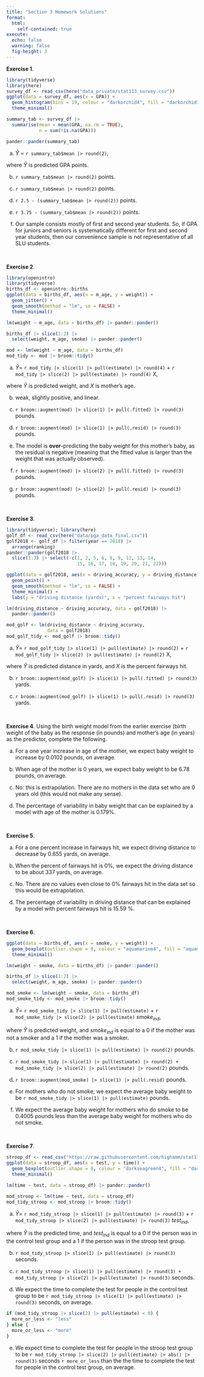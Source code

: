 ```yaml
---
title: "Section 3 Homework Solutions"
format: 
  html:
    self-contained: true
execute:
  echo: false
  warning: false
  fig-height: 3
---
```


__Exercise 1__. 

```r
library(tidyverse)
library(here)
survey_df <- read_csv(here("data_private/stat113_survey.csv"))
ggplot(data = survey_df, aes(x = GPA)) +
  geom_histogram(bins = 19, colour = "darkorchid4", fill = "darkorchid1") +
  theme_minimal()
```

```r
summary_tab <- survey_df |>
  summarise(mean = mean(GPA, na.rm = TRUE),
            n = sum(!is.na(GPA)))

pander::pander(summary_tab)
```

a. $\hat{Y}$ = `r summary_tab$mean |> round(2)`,

where $\hat{Y}$ is predicted GPA points.

b. `r summary_tab$mean |> round(2)` points.

c. `r summary_tab$mean |> round(2)` points.

d. `r 2.5 - (summary_tab$mean |> round(2))` points.

e. `r 3.75 - (summary_tab$mean |> round(2))` points.

f. Our sample consists mostly of first and second year students. So, if GPA for juniors and seniors is systematically different for first and second year students, then our convenience sample is not representative of all SLU students.

<br>

__Exercise 2__.

```r
library(openintro)
library(tidyverse)
births_df <- openintro::births
ggplot(data = births_df, aes(x = m_age, y = weight)) +
  geom_jitter() +
  geom_smooth(method = "lm", se = FALSE) +
  theme_minimal()
```

```r
lm(weight ~ m_age, data = births_df) |> pander::pander()
```

```r
births_df |> slice(1:2) |>
  select(weight, m_age, smoke) |> pander::pander()
```

```r
mod <- lm(weight ~ m_age, data = births_df) 
mod_tidy <- mod |> broom::tidy()
```

a. $\hat{Y} =$ `r mod_tidy |> slice(1) |> pull(estimate) |> round(4)` + `r mod_tidy |> slice(2) |> pull(estimate) |> round(4)` X,

where $\hat{Y}$ is predicted weight, and $X$ is mother's age.

b. weak, slightly positive, and linear.

c. `r broom::augment(mod) |> slice(1) |> pull(.fitted) |> round(3)` pounds.

d. `r broom::augment(mod) |> slice(1) |> pull(.resid) |> round(3)` pounds.

e. The model is __over__-predicting the baby weight for this mother's baby, as the residual is negative (meaning that the fitted value is larger than the weight that was actually observed).

f. `r broom::augment(mod) |> slice(2) |> pull(.fitted) |> round(3)` pounds.

g. `r broom::augment(mod) |> slice(2) |> pull(.resid) |> round(3)` pounds.

<br>

__Exercise 3__.

```r
library(tidyverse); library(here)
golf_df <- read_csv(here("data/pga_data_final.csv"))
golf2018 <- golf_df |> filter(year == 2018) |>
  arrange(ranking)
pander::pander(golf2018 |>
  slice(1:3) |> select(-c(1, 2, 5, 6, 8, 9, 12, 13, 14,
                          15, 16, 17, 18, 19, 20, 21, 22)))
```

```r
ggplot(data = golf2018, aes(x = driving_accuracy, y = driving_distance)) +
  geom_point() +
  geom_smooth(method = "lm", se = FALSE) +
  theme_minimal() +
  labs(y = "driving distance (yards)", x = "percent fairways hit")
```

```r
lm(driving_distance ~ driving_accuracy, data = golf2018) |>
  pander::pander()
```

```r
mod_golf <- lm(driving_distance ~ driving_accuracy,
               data = golf2018)
mod_golf_tidy <- mod_golf |> broom::tidy()
```

a. $\hat{Y} =$ `r mod_golf_tidy |> slice(1) |> pull(estimate) |> round(2)` + `r mod_golf_tidy |> slice(2) |> pull(estimate) |> round(2)` X,

where $\hat{Y}$ is predicted distance in yards, and $X$ is the percent fairways hit.

b. `r broom::augment(mod_golf) |> slice(1) |> pull(.fitted) |> round(3)` yards.

c. `r broom::augment(mod_golf) |> slice(1) |> pull(.resid) |> round(3)` yards.

<br>

__Exercise 4__. Using the birth weight model from the earlier exercise (birth weight of the baby as the response (in pounds) and mother's age (in years) as the predictor, complete the following.

a. For a one year increase in age of the mother, we expect baby weight to increase by 0.0102 pounds, on average.

b. When age of the mother is 0 years, we expect baby weight to be 6.78 pounds, on average.

c. No: this is extrapolation. There are no mothers in the data set who are 0 years old (this would not make any sense).

d. The percentage of variability in baby weight that can be explained by a model with age of the mother is 0.179%.

<br>

__Exercise 5__.

a. For a one percent increase in fairways hit, we expect driving distance to decrease by 0.655 yards, on average.

b. When the percent of fairways hit is 0%, we expect the driving distance to be about 337 yards, on average.

c. No. There are no values even close to 0% fairways hit in the data set so this would be extrapolation.

d. The percentage of variability in driving distance that can be explained by a model with percent fairways hit is 15.59 %.

<br>

__Exercise 6__.

```r
ggplot(data = births_df, aes(x = smoke, y = weight)) +
  geom_boxplot(outlier.shape = 8, colour = "aquamarine4", fill = "aquamarine1") +
  theme_minimal()
```

```r
lm(weight ~ smoke, data = births_df) |> pander::pander()
```

```r
births_df |> slice(1:2) |>
  select(weight, m_age, smoke) |> pander::pander()
```

```r
mod_smoke <- lm(weight ~ smoke, data = births_df)
mod_smoke_tidy <- mod_smoke |> broom::tidy()
```

a. $\hat{Y} =$ `r mod_smoke_tidy |> slice(1) |> pull(estimate)` + `r mod_smoke_tidy |> slice(2) |> pull(estimate)` $smoke_{ind}$,

where $\hat{Y}$ is predicted weight, and $smoke_{ind}$ is equal to a $0$ if the mother was not a smoker and a $1$ if the mother was a smoker.

b. `r mod_smoke_tidy |> slice(1) |> pull(estimate) |> round(2)` pounds.

c. `r mod_smoke_tidy |> slice(1) |> pull(estimate) |> round(2) + mod_smoke_tidy |> slice(2) |> pull(estimate) |> round(2)` pounds.

d. `r broom::augment(mod_smoke) |> slice(1) |> pull(.resid)` pounds.

e. For mothers who do not smoke, we expect the average baby weight to be `r mod_smoke_tidy |> slice(1) |> pull(estimate)` pounds.

f. We expect the average baby weight for mothers who do smoke to be 0.4005 pounds less than the average baby weight for mothers who do not smoke.

<br>

__Exercise 7__.

```r
stroop_df <- read_csv("https://raw.githubusercontent.com/highamm/stat113/main/data_server/stroop.csv")
ggplot(data = stroop_df, aes(x = test, y = time)) +
  geom_boxplot(outlier.shape = 8, colour = "darkseagreen4", fill = "darkseagreen1") +
  theme_minimal()
```

```r
lm(time ~ test, data = stroop_df) |> pander::pander()
```

```r
mod_stroop <- lm(time ~ test, data = stroop_df)
mod_tidy_stroop <- mod_stroop |> broom::tidy()
```

a. $\hat{Y} =$ `r mod_tidy_stroop |> slice(1) |> pull(estimate) |> round(3)` + `r mod_tidy_stroop |> slice(2) |> pull(estimate) |> round(3)` $test_{ind}$,

where $\hat{Y}$ is the predicted time, and $test_{ind}$ is equal to a $0$ if the person was in the control test group and a $1$ if the person was in the stroop test group.

b. `r mod_tidy_stroop |> slice(1) |> pull(estimate) |> round(3)` seconds.

c. `r mod_tidy_stroop |> slice(1) |> pull(estimate) |> round(3) + mod_tidy_stroop |> slice(2) |> pull(estimate) |> round(3)` seconds.

d. We expect the time to complete the test for people in the control test group to be `r mod_tidy_stroop |> slice(1) |> pull(estimate) |> round(3)` seconds, on average.

```r
if (mod_tidy_stroop |> slice(2) |> pull(estimate) < 0) {
  more_or_less <- "less"
} else {
  more_or_less <- "more"
}
```

e. We expect time to complete the test for people in the stroop test group to be `r mod_tidy_stroop |> slice(2) |> pull(estimate) |> abs() |> round(3)` seconds `r more_or_less` than the the time to complete the test for people in the control test group, on average.

<br>

